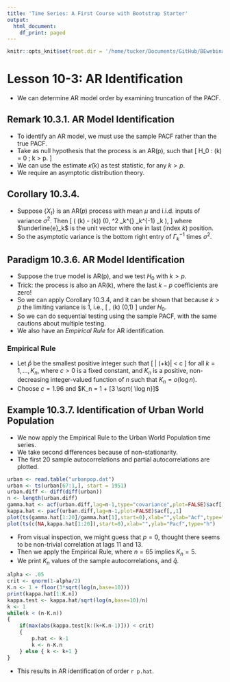 ```yaml
---
title: 'Time Series: A First Course with Bootstrap Starter'
output:
  html_document:
    df_print: paged
---
```


```r
knitr::opts_knit$set(root.dir = '/home/tucker/Documents/GitHub/BEwebinar/Data')
```

# Lesson 10-3: AR Identification

- We can determine AR model order by examining truncation of the PACF.

## Remark 10.3.1. AR Model Identification

- To identify an AR model, we must use the sample PACF rather than the true PACF.
- Take as null hypothesis that the process is an AR(p), such that
\[
 H_0 :  \kappa (k) = 0 \quad \mbox{for all} \;  k > p.
\]
- We can use the estimate $\widehat{\kappa} (k)$ as test statistic, for any $k > p$.
- We require an asymptotic distribution theory.

## Corollary 10.3.4.

- Suppose $\{ X_t \}$ is an AR($p$) process with mean $\mu$ and i.i.d. inputs of variance $\sigma^2$. Then
\[
  \sqrt{n}  (\widehat{\kappa} (k) - \kappa (k)) \Rightarrow \mathcal{N} (0, \sigma^2
    \underline{e}_k^{\prime} \Gamma_k^{-1} \underline{e}_k ),
\]
 where $\underline{e}_k$ is the unit vector with one in last (index $k$) position.
- So the asymptotic variance is the bottom right entry of $\Gamma_k^{-1}$ times $\sigma^2$.

## Paradigm 10.3.6. AR Model Identification

- Suppose the true model is AR(p), and we test $H_0$ with $k > p$.
- Trick: the process is also an AR(k), where the last $k-p$ coefficients are zero!
- So we can apply Corollary 10.3.4, and it can be shown that because $k > p$ the limiting variance is $1$, i.e.,
\[
   \sqrt{n} \, \widehat{\kappa} (k) \Rightarrow \mathcal{N} (0,1)
\]
under $H_0$.  
- So we can do sequential testing using the sample PACF, with the same cautions about multiple testing.
- We also have an *Empirical Rule* for AR identification.

### **Empirical Rule**

- Let $\widehat{p}$ be the smallest positive integer such that 
\[
 | \widehat{\kappa} (\widehat{p}+k)| < c \sqrt{n^{-1} \log n}
\]
for all $k=1, \ldots, K_n$, where $c > 0$ is a fixed constant, and $K_n$ is a positive, non-decreasing integer-valued function of $n$ such that $K_n = o(\log n)$.
- Choose $c = 1.96$ and $K_n = 1 + [3 \sqrt{ \log n}]$


## Example 10.3.7. Identification of Urban World Population

- We now apply the Empirical Rule to the Urban World Population time series.
- We take second differences because of non-stationarity.
- The first $20$ sample autocorrelations and partial autocorrelations are plotted.

```r
urban <- read.table("urbanpop.dat")
urban <- ts(urban[67:1,], start = 1951)
urban.diff <- diff(diff(urban))
n <- length(urban.diff)
gamma.hat <- acf(urban.diff,lag=n-1,type="covariance",plot=FALSE)$acf[,,1]
kappa.hat <- pacf(urban.diff,lag=n-1,plot=FALSE)$acf[,,1]
plot(ts(gamma.hat[1:20]/gamma.hat[1],start=0),xlab="",ylab="Acf",type="h")
plot(ts(c(NA,kappa.hat[1:20]),start=0),xlab="",ylab="Pacf",type="h")
```

- From visual inspection, we might guess that $p=0$, thought there seems to be non-trivial
correlation at lags 11 and 13.
- Then we apply the Empirical Rule, where $n = 65$ implies $K_n = 5$.
- We print $K_n$ values of the sample autocorrelations, and $\widehat{q}$.

```r
alpha <- .05
crit <- qnorm(1-alpha/2)
K.n <- 1 + floor(3*sqrt(log(n,base=10)))
print(kappa.hat[1:K.n])
kappa.test <- kappa.hat/sqrt(log(n,base=10)/n)
k <- 1
while(k < (n-K.n))
{
	if(max(abs(kappa.test[k:(k+K.n-1)])) < crit) 
	{ 
		p.hat <- k-1
		k <- n-K.n
	} else { k <- k+1 }
}
```

- This results in AR identification of order `r p.hat`.


